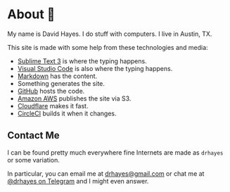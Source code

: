 

# About :wave:

My name is David Hayes. I do stuff with computers. I live in Austin, TX.

This site is made with some help from these technologies and media:

* [Sublime Text 3][sublime] is where the typing happens.
* [Visual Studio Code][vsc] is also where the typing happens.
* [Markdown] has the content.
* Something generates the site.
* [GitHub][github] hosts the code.
* [Amazon AWS][aws] publishes the site via S3.
* [Cloudflare][cloudflare] makes it fast.
* [CircleCI][circleci] builds it when it changes.

## Contact Me

I can be found pretty much everywhere fine Internets are made as `drhayes` or some variation.

In particular, you can email me at drhayes@gmail.com or chat me at [@drhayes on Telegram][telegram] and I might even answer.

[sublime]: https://www.sublimetext.com/3
[vsc]: https://code.visualstudio.com/
[markdown]: https://daringfireball.net/projects/markdown/
[github]: https://github.com/
[aws]: https://aws.amazon.com/
[cloudflare]: https://www.cloudflare.com/
[circleci]: https://circleci.com/
[telegram]: https://t.me/drhayes

